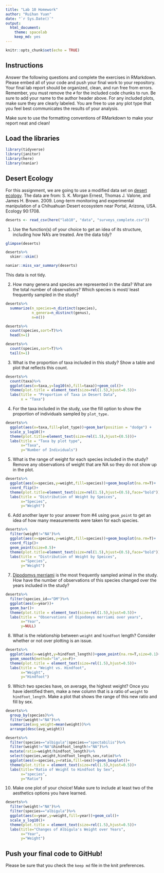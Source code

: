 ```yaml
---
title: "Lab 10 Homework"
author: "Ruihan Yuan"
date: "`r Sys.Date()`"
output:
  html_document: 
    theme: spacelab
    keep_md: yes
---
```


```r
knitr::opts_chunk$set(echo = TRUE)
```

## Instructions
Answer the following questions and complete the exercises in RMarkdown. Please embed all of your code and push your final work to your repository. Your final lab report should be organized, clean, and run free from errors. Remember, you must remove the `#` for the included code chunks to run. Be sure to add your name to the author header above. For any included plots, make sure they are clearly labeled. You are free to use any plot type that you feel best communicates the results of your analysis.  

Make sure to use the formatting conventions of RMarkdown to make your report neat and clean!  

## Load the libraries
```r
library(tidyverse)
library(janitor)
library(here)
library(naniar)
``` 

## Desert Ecology
For this assignment, we are going to use a modified data set on [desert ecology](http://esapubs.org/archive/ecol/E090/118/). The data are from: S. K. Morgan Ernest, Thomas J. Valone, and James H. Brown. 2009. Long-term monitoring and experimental manipulation of a Chihuahuan Desert ecosystem near Portal, Arizona, USA. Ecology 90:1708.
```r
deserts <- read_csv(here("lab10", "data", "surveys_complete.csv"))
```

1. Use the function(s) of your choice to get an idea of its structure, including how NA's are treated. Are the data tidy?  

```r
glimpse(deserts)
```
```r
deserts%>%
  skimr::skim()
```
```r
naniar::miss_var_summary(deserts)
```
This data is not tidy.

2. How many genera and species are represented in the data? What are the total number of observations? Which species is most/ least frequently sampled in the study?

```r
deserts%>%
  summarize(n_species=n_distinct(species),
            n_genera=n_distinct(genus),
            n=n())
```

```r
deserts%>%
  count(species,sort=T)%>%
  head(n=1)
```
```r
deserts%>%
  count(species,sort=T)%>%
  tail(n=1)
```

3. What is the proportion of taxa included in this study? Show a table and plot that reflects this count.

```r
deserts%>%
  count(taxa)%>%
  ggplot(aes(x=taxa,y=log10(n),fill=taxa))+geom_col()+
  theme(plot.title = element_text(size=rel(1.5),hjust=0.5))+
  labs(title = "Proportion of Taxa in Desert Data",
       x = "Taxa")
```

4. For the taxa included in the study, use the fill option to show the proportion of individuals sampled by `plot_type.`

```r
deserts%>%
  ggplot(aes(x=taxa,fill=plot_type))+geom_bar(position = "dodge") +
  scale_y_log10()+
  theme(plot.title=element_text(size=rel(1.5),hjust=(0.5)))+
  labs(title = "Taxa by plot type",
       x="Taxa",
       y="Number of Individuals")
```


5. What is the range of weight for each species included in the study? Remove any observations of weight that are NA so they do not show up in the plot.

```r
deserts%>%
  ggplot(aes(x=species,y=weight,fill=species))+geom_boxplot(na.rm=T)+
  coord_flip()+
  theme(plot.title=element_text(size=rel(1.5),hjust=(0.5),face="bold"))+
  labs(title = "Distribution of Weight by Speices",
       x="Species",
       y="Weight")
```


6. Add another layer to your answer from #4 using `geom_point` to get an idea of how many measurements were taken for each species.

```r
deserts%>%
  filter(weight!="NA")%>%
  ggplot(aes(x=species,y=weight,fill=species))+geom_boxplot(na.rm=T)+
  coord_flip()+
  geom_point(size=0.5)+
  theme(plot.title=element_text(size=rel(1.5),hjust=(0.5),face="bold"))+
  labs(title = "Distribution of Weight by Speices",
       x="Species",
       y="Weight")
```
7. [Dipodomys merriami](https://en.wikipedia.org/wiki/Merriam's_kangaroo_rat) is the most frequently sampled animal in the study. How have the number of observations of this species changed over the years included in the study?

```r
deserts%>%
  filter(species_id=="DM")%>%
  ggplot(aes(x=year))+
  geom_bar()+
  theme(plot.title = element_text(size=rel(1.5),hjust=0.5))+
  labs(title = "Observations of Dipodomys merriami over years",
       x="Year",
       y=NULL)
```
8. What is the relationship between `weight` and `hindfoot` length? Consider whether or not over plotting is an issue.

```r
deserts%>%
  ggplot(aes(x=weight,y=hindfoot_length))+geom_point(na.rm=T,size=0.1)+
  geom_smooth(method="lm",se=F)+
  theme(plot.title = element_text(size=rel(1.5),hjust=0.5))+
  labs(title = "Weight vs. Hindfoot",
       x="Weight",
       y="Hindfoot")
```

9. Which two species have, on average, the highest weight? Once you have identified them, make a new column that is a ratio of `weight` to `hindfoot_length`. Make a plot that shows the range of this new ratio and fill by sex.

```r
deserts%>%
  group_by(species)%>%
  filter(weight!="NA")%>%
  summarize(avg_weight=mean(weight))%>%
  arrange(desc(avg_weight))
```
```r
deserts%>%
  filter(species=="albigula"|species=="spectabilis")%>%
  filter(weight!="NA"&hindfoot_length!="NA")%>%
  mutate(ratio=weight/hindfoot_length)%>%
  select(species,weight,hindfoot_length,sex,ratio)%>%
  ggplot(aes(x=species,y=ratio,fill=sex))+geom_boxplot()+
  theme(plot.title = element_text(size=rel(1.5),hjust=0.5))+
  labs(title="Ratio of Weight to Hindfoot by Sex",
       x="species",
       y="Ratio")
```


10. Make one plot of your choice! Make sure to include at least two of the aesthetics options you have learned.

```r
deserts%>%
  filter(weight!="NA")%>%
  filter(species=="albigula")%>%
  ggplot(aes(x=year,y=weight,fill=year))+geom_col()+
  scale_y_log10()+
  theme(plot.title = element_text(size=rel(1.5),hjust=0.5))+
  labs(title="Changes of Albigula's Weight over Years",
       x="Year",
       y="Weight")
```


## Push your final code to GitHub!
Please be sure that you check the `keep md` file in the knit preferences. 